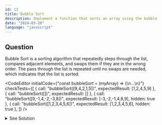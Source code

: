 ```yaml
---
id: 13
title: Bubble Sort
description: Implement a function that sorts an array using the bubble sort algorithm.
date: "2024-03-20"
language: "javascript"
---
```


## Question
Bubble Sort is a sorting algorithm that repeatedly steps through the list, compares adjacent elements, 
and swaps them if they are in the wrong order. The pass through the list is repeated until no swaps are needed,
which indicates that the list is sorted.

<CodeEditor 
    initialCode={"const bubbleSort = (myArray) => {\n...\n}"}
    checkTests={[
        {
        call: "bubbleSort([9,4,2,1,5])",
        expectedResult: [1,2,4,5,9]
        },
        {
        call: "bubbleSort([])",
        expectedResult: []
        },
        {
        call: "bubbleSort([9,-1,4,-2,-3,8])",
        expectedResult: [-3,-2,-1,4,8,9],
        hidden: true
        },
        {
        call: "bubbleSort([1,2,3,4,5,6])",
        expectedResult: [1,2,3,4,5,6],
        hidden: true
        },
        ]}
/>

<details>
  <summary>See Solution</summary>

## Solution

```js
const bubbleSort = (arr) => {
    const n = arr.length;
    for (let i = 0; i < n - 1; i++) {
        for (let j = 0; j < n - i - 1; j++) {
            if (arr[j] > arr[j + 1]) {
                // Swap arr[j] and arr[j+1]
                [arr[j], arr[j + 1]] = [arr[j + 1], arr[j]];
            }
        }
    }
    return arr;

}
```

### Algorithm Detailed Explanation
1. The outer loop runs from 0 to n-1, where n is the number of elements in the array.
2. The inner loop runs from 0 to n-i-1, where i is the current iteration of the outer loop.
3. In each iteration of the inner loop, we compare adjacent elements and swap them if they are in the wrong order.
4. After each iteration of the outer loop, the largest element in the unsorted part of the array bubbles up to its correct position.
5. The algorithm repeats this process until no swaps are needed, indicating that the array is sorted.

## Complexity Analysis
- Time complexity: O(n^2) in the worst case, where n is the number of elements in the array.
- Space complexity: O(1) as the algorithm sorts the array in place without using any extra space.


</details>


